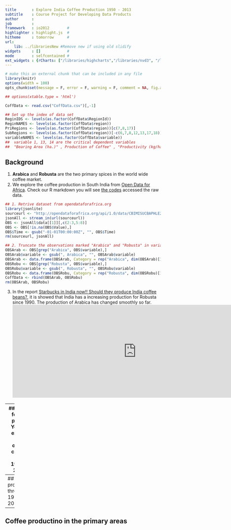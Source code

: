```yaml
---
title       : Explore India Coffee Production 1950 - 2013
subtitle    : Course Project for Developing Data Products
author      :
job         : 
framework   : io2012        # 
highlighter : highlight.js  # 
hitheme     : tomorrow      # 
url:
    lib: ../librariesNew #Remove new if using old slidify
widgets     : []            # 
mode        : selfcontained # 
ext_widgets : {rCharts: ["/libraries/highcharts","/libraries/nvd3", "/libraries/morris","/libraries/leaflet", "/libraries/rickshaw"]}
---
```

```r
# make this an external chunk that can be included in any file
library(knitr)
options(width = 100)
opts_chunk$set(message = F, error = F, warning = F, comment = NA, fig.align = 'center', dpi = 100, tidy = F, cache.path = '.cache/', fig.path = 'fig/')

## options(xtable.type = 'html')

CoffData <- read.csv("CoffData.csv")[,-1]

## Set up the index of data set
ReginIDS <- levels(as.factor(CoffData$RegionId))
ReginNAMES <- levels(as.factor(CoffData$region))
PriRegions <- levels(as.factor(CoffData$region))[c(7,8,17)]
SubRegions <- levels(as.factor(CoffData$region))[-c(6,7,8,12,13,17,18)]
variableNAMES <- levels(as.factor(CoffData$variable))
##  variable 1, 13, 14 are the critical dependent variables
##  "Bearing Area (ha.)" , Production of Coffee" , "Productivity (kg/ha)"
```
## Background
1. **Arabica** and **Robusta** are the two primary spices in the world wide coffee market.
2. We explore the coffee production in South India from [Open Data for Africa](http://opendataforafrica.org/). Check our R markdown you will see [the codes](index.Rmd) accessed the raw data.
```r
## 1. Retrive dataset from opendataforafrica.org
library(jsonlite)
sourceurl <- "http://opendataforafrica.org/api/1.0/data/CBIMISUCBAPHLE2012?Time=1951,1952,1953,1954,1955,1956,1957,1958,1959,1960,1961,1962,1963,1964,1965,1966,1967,1968,1969,1970,1971,1972,1973,1974,1975,1976,1977,1978,1979,1980,1981,1982,1983,1984,1985,1986,1987,1988,1989,1990,1991,1992,1993,1994,1995,1996,1997,1998,1999,2000,2001,2002,2003,2004,2005,2006,2007,2008,2009,2010,2011,2012,2013&region=1000000,1000010,1000020,1000030,1000040,1000050,1000060,1000070,1000080,1000090,1000100,1000110,1000120,1000130,1000140,1000150,1000160,1000170,1000180,1000190,1000200,1000210,1000220,1000230&variable=1000020,1000030,1000040,1000050,1000060,1000070,1000080,1000090,1000100,1000110,1000120,1000130,1000140,1000150,1000160,1000170,1000180,1000190,1000200,1000210,1000220,1000230,1000240,1000250,1000260,1000270,1000280,1000290,1000300,1000310,1000320,1000330,1000340,1000360,1000370,1000380,1000400,1000410,1000420,1000440,1000450,1000460,1000480,1000490,1000520,1000530,1000540,1000550,1000560,1000570,1000580,1000590,1000640,1000650,1000660,1000670,1000680,1000690,1000700,1000710,1000730,1000740,1000750,1000760,1000770,1000780,1000790,1000800,1000810,1000820,1000830,1000840,1000850,1000860,1000870,1000880,1000600,1000610,1000620,1000900,1000910,1000920,1000930,1000940,1000950,1000960,1000970,1001030,1001040&Frequencies=A"
jsonAll <- stream_in(url(sourceurl))
OBS <- jsonAll$data[[1]][,c(2:3,5:8)]
OBS <- OBS[!is.na(OBS$Value),]
OBS$Time <- gsub("-01-01T00:00:00Z", "", OBS$Time)
rm(sourceurl, jsonAll)

## 2. Truncate the observations marked "Arabica" and "Robusta" in variable column
OBSArab <- OBS[grep("Arabica", OBS$variable),]
OBSArab$variable <- gsub(", Arabica", "", OBSArab$variable)
OBSArab <- data.frame(OBSArab, Category = rep("Arabica", dim(OBSArab)[1]))
OBSRobu <- OBS[grep("Robusta", OBS$variable),]
OBSRobu$variable <- gsub(", Robusta", "", OBSRobu$variable)
OBSRobu <- data.frame(OBSRobu, Category = rep("Robusta", dim(OBSRobu)[1]))
CoffData <- rbind(OBSArab, OBSRobu)
rm(OBSArab, OBSRobu)
```
3. In the report [Starbucks in India now!! Should they produce India coffee beans?](http://opendataforafrica.org/ozaowvd/starbucks-is-in-india-now-should-they-procure-indian-coffee-beans), it is showed that India has a increasing production for Robusta since 1990. The production of Arabica has changed smoothly so far.
<iframe src="http://opendataforafrica.org/resource/embed/ozaowvd/first?noHeader=1" style="height:300px; width:800px" scrolling="no" frameborder="0"/></iframe>  

---
## Codes for this project
You will explore the overall change from 1950 to 2013:  
```r
require('rCharts')
CoffIndia <- CoffData[ (CoffData$variable == variableNAMES[13]) & (CoffData$region == "India"), ]
CoffIndia1 <- data.frame(Year = CoffIndia$Time, Arabica = CoffIndia$Value[CoffIndia$Category == "Arabica"], Robusta = CoffIndia$Value[CoffIndia$Category == "Robusta"] )
Coff1 <- mPlot(x = "Year", y = c("Arabica", "Robusta"), type = "Line", data = CoffIndia1)
Coff1$set(pointSize = 0, lineWidth = 2)
#Coff1$print("chart1")
Coff1$save("coff1.html")
cat('<iframe src="coff1.html" width=100%, height=100%></iframe>')
```
You will compare the production in the primary areas during the least two years:  
```r
CoffProv <- CoffData[ (CoffData$variable == variableNAMES[13]) & 
                          (CoffData$region == PriRegions[1] | 
                           CoffData$region == PriRegions[2] |
                           CoffData$region == PriRegions[3]), ]
CoffProv$region_year <- paste0(CoffProv$region,"(",CoffProv$Time,")")
Coff2 <- nPlot(Value ~ region_year, group = "Category", data = CoffProv, type = "multiBarChart") 
#Coff2$print("chart1")
Coff2$save("coff2.html")
cat('<iframe src="coff2.html" width=100%, height=100%></iframe>')
```

---
## Coffee production through 1951-2012
```r
```

---
## Coffee productino in the primary areas
```r
```